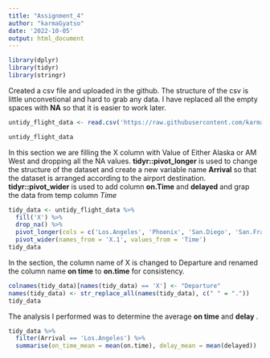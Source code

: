 ```yaml
---
title: "Assignment_4"
author: "karmaGyatso"
date: '2022-10-05'
output: html_document
---
```


```r
library(dplyr)
library(tidyr)
library(stringr)
```

Created a csv file and uploaded in the github. The structure of the csv is little unconvetional and hard to grab any data. I have replaced all the empty spaces with **NA** so that it is easier to work later. 
```r
untidy_flight_data <- read.csv('https://raw.githubusercontent.com/karmaggyatso/CUNY_SPS/main/Github_data607/assignment_4/untidy_flight_dataset.csv', na.strings = c('', 'NA'))

untidy_flight_data
```

In this section we are filling the X column with Value of Either Alaska or AM West and dropping all the NA values. 
**tidyr::pivot_longer** is used to change the structure of the dataset and create a new variable name **Arrival** so that the dataset is arranged according to the airport destination.
**tidyr::pivot_wider** is used to add column **on.Time** and  **delayed** and grap the data from temp column *Time*
```r
tidy_data <- untidy_flight_data %>%
  fill('X') %>%
  drop_na() %>%
  pivot_longer(cols = c('Los.Angeles', 'Phoenix', 'San.Diego', 'San.Francisco', 'Seattle'), names_to = 'Arrival', values_to = 'Time' ) %>%
  pivot_wider(names_from = 'X.1', values_from = 'Time')
tidy_data
```
In the section, the column name of X is changed to Departure and renamed the column name **on time** to **on.time** for consistency. 
```r
colnames(tidy_data)[names(tidy_data) == 'X'] <- "Departure"
names(tidy_data) <- str_replace_all(names(tidy_data), c(" " = "."))
tidy_data
```

The analysis I performed was to determine the average **on time** and **delay** . 
```r
tidy_data %>%
  filter(Arrival == 'Los.Angeles') %>%
  summarise(on_time_mean = mean(on.time), delay_mean = mean(delayed))
```

